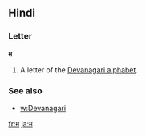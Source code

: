 ==Hindi==

===Letter===
'''म'''

# A letter of the [[Devanagari alphabet]].

===See also===
* [[w:Devanagari]]

[[fr:म]]
[[ja:म]]